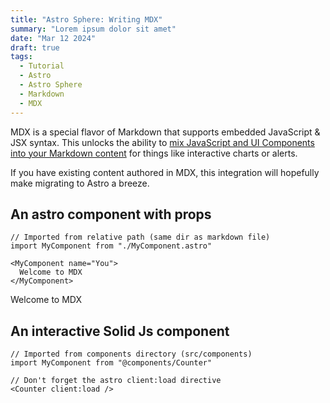 ```yaml
---
title: "Astro Sphere: Writing MDX"
summary: "Lorem ipsum dolor sit amet"
date: "Mar 12 2024"
draft: true
tags:
  - Tutorial
  - Astro
  - Astro Sphere
  - Markdown
  - MDX
---
```


MDX is a special flavor of Markdown that supports embedded JavaScript & JSX syntax. This unlocks the ability to [mix JavaScript and UI Components into your Markdown content](https://docs.astro.build/en/guides/markdown-content/#mdx-features) for things like interactive charts or alerts.

If you have existing content authored in MDX, this integration will hopefully make migrating to Astro a breeze.

## An astro component with props

```
// Imported from relative path (same dir as markdown file)
import MyComponent from "./MyComponent.astro"

<MyComponent name="You">
  Welcome to MDX
</MyComponent>
```


<MyComponent name="You">Welcome to MDX</MyComponent>

## An interactive Solid Js component

```
// Imported from components directory (src/components)
import MyComponent from "@components/Counter"

// Don't forget the astro client:load directive
<Counter client:load />
```


<Counter client:load />

<br />
<br />
<br />
